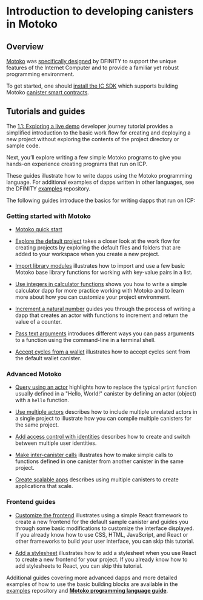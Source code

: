 # Introduction to developing canisters in Motoko

## Overview

[Motoko](/motoko/main/motoko.md) was [specifically designed](https://stackoverflow.blog/2020/08/24/motoko-the-language-that-turns-the-web-into-a-computer/) by DFINITY to support the unique features of the Internet Computer and to provide a familiar yet robust programming environment.

To get started, one should [install the IC SDK](/docs/current/developer-docs/getting-started/install/) which supports building Motoko [canister smart contracts](https://internetcomputer.org/how-it-works/architecture-of-the-internet-computer/#canister-smart-contracts).

## Tutorials and guides

The [1.1: Exploring a live demo](/docs/tutorials/developer-journey/level-1/1.1-live-demo.md) developer journey tutorial provides a simplified introduction to the basic work flow for creating and deploying a new project without exploring the contents of the project directory or sample code.

Next, you’ll explore writing a few simple Motoko programs to give you hands-on experience creating programs that run on ICP.

These guides illustrate how to write dapps using the Motoko programming language. For additional examples of dapps written in other languages, see the DFINITY [examples](https://github.com/dfinity/examples) repository.

The following guides introduce the basics for writing dapps that run on ICP:

### Getting started with Motoko

-   [Motoko quick start](./at-a-glance.mdx)

-   [Explore the default project](./explore-templates.mdx) takes a closer look at the work flow for creating projects by exploring the default files and folders that are added to your workspace when you create a new project.

-   [Import library modules](./phonebook.mdx) illustrates how to import and use a few basic Motoko base library functions for working with key-value pairs in a list.

-   [Use integers in calculator functions](./calculator.mdx) shows you how to write a simple calculator dapp for more practice working with Motoko and to learn more about how you can customize your project environment.

-   [Increment a natural number](./counter-tutorial.mdx) guides you through the process of writing a dapp that creates an actor with functions to increment and return the value of a counter.

-   [Pass text arguments](./hello-location.mdx) introduces different ways you can pass arguments to a function using the command-line in a terminal shell.

-   [Accept cycles from a wallet](./simple-cycles.mdx) illustrates how to accept cycles sent from the default wallet canister.

### Advanced Motoko

-   [Query using an actor](./define-an-actor.mdx) highlights how to replace the typical `print` function usually defined in a "Hello, World!" canister by defining an actor (object) with a `hello` function.

-   [Use multiple actors](./multiple-actors.mdx) describes how to include multiple unrelated actors in a single project to illustrate how you can compile multiple canisters for the same project.

-   [Add access control with identities](./access-control.mdx) describes how to create and switch between multiple user identities.

-   [Make inter-canister calls](./intercanister-calls.mdx) illustrates how to make simple calls to functions defined in one canister from another canister in the same project.

-   [Create scalable apps](/docs/current/developer-docs/backend/motoko/scalability-cancan) describes using multiple canisters to create applications that scale.

### Frontend guides

-   [Customize the frontend](../../frontend/custom-frontend.mdx) illustrates using a simple React framework to create a new frontend for the default sample canister and guides you through some basic modifications to customize the interface displayed. If you already know how to use CSS, HTML, JavaScript, and React or other frameworks to build your user interface, you can skip this tutorial.

-   [Add a stylesheet](../../frontend/add-stylesheet.mdx) illustrates how to add a stylesheet when you use React to create a new frontend for your project. If you already know how to add stylesheets to React, you can skip this tutorial.

Additional guides covering more advanced dapps and more detailed examples of how to use the basic building blocks are available in the [examples](https://github.com/dfinity/examples) repository and [**Motoko programming language guide**](/motoko/main/about-this-guide.md).
